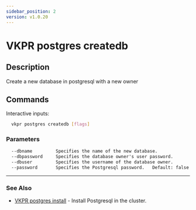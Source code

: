 ```yaml
---
sidebar_position: 2
version: v1.0.20
---
```


# VKPR postgres createdb

## Description

Create a new database in postgresql with a new owner

## Commands

Interactive inputs:

```bash
  vkpr postgres createdb [flags]
```

### Parameters

```txt
  --dbname         Specifies the name of the new database.
  --dbpassword     Specifies the database owner's user password.
  --dbuser         Specifies the username of the database owner.
  --password       Specifies the Postgresql password.   Default: false
```

---

### See Also

- [VKPR postgres install](/docs/commands/postgres/vkpr_postgres_install) - Install Postgresql in the cluster.
